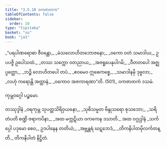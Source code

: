 ```yaml
---
title: "3.5.10 ဝကဇာတက"
tableOfContents: false
sidebar:
  order: 10
type: "tipitaka"
basket: "su"
book: "ja1"
---
```



<DynamicBreadcrumb />

<Division number="148" book="ja1" e="ch" v="22" p="91">

<Paragraph number="874" type="verses" book="ja1">
_“ပရပါဏရောဓာ ဇီဝန္တော,_  
_မံသလောဟိတဘောဇနော;_  
_ဝကော ဝတံ သမာဒါယ,_  
ဥပပဇ္ဇိ ဥပေါသထံ._  

</Paragraph>

</Division>
<Division number="149" book="ja1" e="ch" v="22" p="91">

<Paragraph number="875" type="verses" book="ja1">
_တဿ သက္ကော ဝတညာယ,_  
_အဇရူပေနုပါဂမိ;_  
_ဝီတတပေါ အဇ္ဈပ္ပတ္တော,_  
_ဘဉ္ဇိ လောဟိတပေါ တပံ._  

</Paragraph>

</Division>
<Division number="150" book="ja1" e="ch" v="22" p="92">

<Paragraph number="876" type="verses" book="ja1">
_ဧဝမေဝ ဣဓေကစ္စေ,_  
_သမာဒါနမှိ ဒုဗ္ဗလာ;_  
_လဟုံ ကရောန္တိ အတ္တာနံ,_  
_ဝကောဝ အဇကာရဏာ”တိ. (501)_  


</Paragraph>
</Division>

<Paragraph number="877" type="center" book="ja1">
ဝကဇာတကံ ဒသမံ.

  
ကုမ္ဘဝဂ္ဂေါ ပဉ္စမော.



</Paragraph>

<Paragraph number="878" type="center" book="ja1">
တဿုဒ္ဒါနံ


</Paragraph>

<Paragraph number="879" type="verses" book="ja1">
_ဝရကုမ္ဘ သုပတ္တသိရိဝှယနော,_  
_သုစိသမ္မတ ဗိန္ဒုသရော စုသဘော;_  
_သရိတံပတိ စဏ္ဍိ ဇရာကပိနာ,_  
_အထ မက္ကဋိယာ ဝကကေန ဒသာတိ._  


</Paragraph>

<Paragraph number="880" type="center" book="ja1">
အထ ဝဂ္ဂုဒ္ဒါနံ


</Paragraph>

<Paragraph number="881" type="verses" book="ja1">
_သင်္ကပ္ပေါ ပဒုမော စေဝ,_  
ဥဒပါနေန တတိယံ;_  
_အဗ္ဘန္တရံ ဃဋဘေဒံ,_  
_တိကနိပါတမှိလင်္ကတန္တိ._  


</Paragraph>

<Paragraph number="882" type="center" book="ja1">
တိကနိပါတံ နိဋ္ဌိတံ.
</Paragraph>